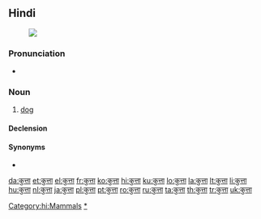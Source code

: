 ==Hindi==
{{wikipedia|श्वान|lang=hi|sc=Deva}}
[[File:Hybrid vigour.jpg|thumb|{{Deva|कुत्ता}}]]

===Pronunciation===
* {{IPA|/kʊt̪ːaː/|lang=hi}}

===Noun===
{{hi-noun|tr=kuttā|g=m|ur=کتا}}

# [[dog]]

====Declension====
{{hi-noun-ā-e|कुत्त|kutt}}

====Synonyms====
* {{l|hi|श्वान|sc=Deva}}

[[Category:hi:Mammals]]
[[Category:hi:Dogs|*]]

[[da:कुत्ता]]
[[et:कुत्ता]]
[[el:कुत्ता]]
[[fr:कुत्ता]]
[[ko:कुत्ता]]
[[hi:कुत्ता]]
[[ku:कुत्ता]]
[[lo:कुत्ता]]
[[la:कुत्ता]]
[[lt:कुत्ता]]
[[li:कुत्ता]]
[[hu:कुत्ता]]
[[nl:कुत्ता]]
[[ja:कुत्ता]]
[[pl:कुत्ता]]
[[pt:कुत्ता]]
[[ro:कुत्ता]]
[[ru:कुत्ता]]
[[ta:कुत्ता]]
[[th:कुत्ता]]
[[tr:कुत्ता]]
[[uk:कुत्ता]]